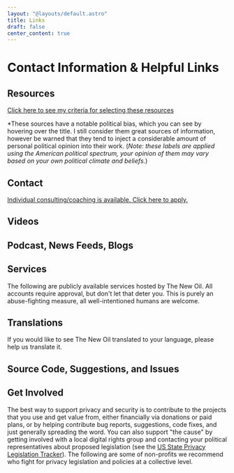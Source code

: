 ```yaml
---
layout: "@layouts/default.astro"
title: Links
draft: false
center_content: true
---
```





# Contact Information & Helpful Links

## Resources

[Click here to see my criteria for selecting these resources](https://gitlab.com/nbartram/the-new-oil/-/wikis/Links-&-Other-Resources-Criteria)

<Resources title="Books" items={books} />

<Resources title="Documentaries" items={documentaries} />

<Resources title="Websites" items={websites} />

<Resources title="Podcasts & Videos" items={podcastsAndVideo} />

\*These sources have a notable political bias, which you can see by hovering over the title. I still consider them great sources of information, however be warned that they tend to inject a considerable amount of personal political opinion into their work. (_Note: these labels are applied using the American political spectrum, your opinion of them may vary based on your own political climate and beliefs._)

## Contact

[Individual consulting/coaching is available. Click here to apply.](/consulting)

<LinkGrid items={contact} />

## Videos

<LinkGrid items={videos} />

## Podcast, News Feeds, Blogs

<LinkGrid items={podcastsNewsAndBlog} />

## Services

The following are publicly available services hosted by The New Oil. All accounts require approval, but don't let that deter you. This is purely an abuse-fighting measure, all well-intentioned humans are welcome.

<LinkGrid items={services} />

## Translations

If you would like to see The New Oil translated to your language, please help us translate it.

<LinkGrid items={translate} />

## Source Code, Suggestions, and Issues

<LinkGrid items={source} />

## Get Involved

The best way to support privacy and security is to contribute to the projects that you use and get value from, either financially via donations or paid plans, or by helping contribute bug reports, suggestions, code fixes, and just generally spreading the word. You can also support "the cause" by getting involved with a local digital rights group and contacting your political representatives about proposed legislation (see the [US State Privacy Legislation Tracker](https://iapp.org/resources/article/us-state-privacy-legislation-tracker/)). The following are some of non-profits we recommend who fight for privacy legislation and policies at a collective level.

<LinkGrid items={getInvolved} />
